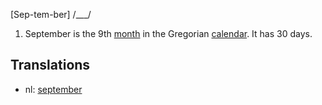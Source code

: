 [Sep-tem-ber] /___/

#September is the 9th [[month]] in the Gregorian [[calendar]]. It has 30 days.

==Translations==
*nl: [[september]]